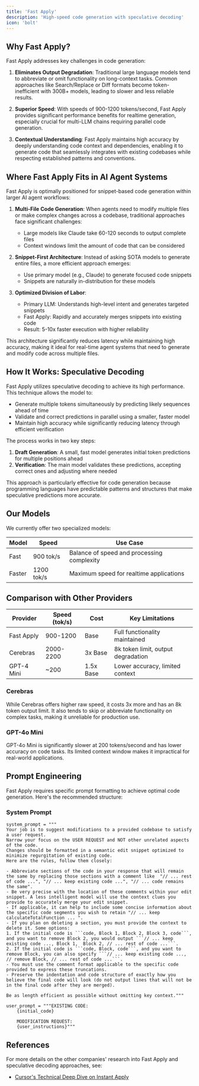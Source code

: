 ```yaml
---
title: 'Fast Apply'
description: 'High-speed code generation with speculative decoding'
icon: 'bolt'
---
```


## Why Fast Apply?

Fast Apply addresses key challenges in code generation:

1. **Eliminates Output Degradation**: Traditional large language models tend to abbreviate or omit functionality on long-context tasks. Common approaches like Search/Replace or Diff formats become token-inefficient with 300B+ models, leading to slower and less reliable results.

2. **Superior Speed**: With speeds of 900-1200 tokens/second, Fast Apply provides significant performance benefits for realtime generation, especially crucial for multi-LLM chains requiring parallel code generation.

3. **Contextual Understanding**: Fast Apply maintains high accuracy by deeply understanding code context and dependencies, enabling it to generate code that seamlessly integrates with existing codebases while respecting established patterns and conventions.

## Where Fast Apply Fits in AI Agent Systems

Fast Apply is optimally positioned for snippet-based code generation within larger AI agent workflows:

1. **Multi-File Code Generation**: When agents need to modify multiple files or make complex changes across a codebase, traditional approaches face significant challenges:

   - Large models like Claude take 60-120 seconds to output complete files
   - Context windows limit the amount of code that can be considered

2. **Snippet-First Architecture**: Instead of asking SOTA models to generate entire files, a more efficient approach emerges:

   - Use primary model (e.g., Claude) to generate focused code snippets
   - Snippets are naturally in-distribution for these models

3. **Optimized Division of Labor**:
   - Primary LLM: Understands high-level intent and generates targeted snippets
   - Fast Apply: Rapidly and accurately merges snippets into existing code
   - Result: 5-10x faster execution with higher reliability

This architecture significantly reduces latency while maintaining high accuracy, making it ideal for real-time agent systems that need to generate and modify code across multiple files.

## How It Works: Speculative Decoding

Fast Apply utilizes speculative decoding to achieve its high performance. This technique allows the model to:

- Generate multiple tokens simultaneously by predicting likely sequences ahead of time
- Validate and correct predictions in parallel using a smaller, faster model
- Maintain high accuracy while significantly reducing latency through efficient verification

The process works in two key steps:

1. **Draft Generation**: A small, fast model generates initial token predictions for multiple positions ahead
2. **Verification**: The main model validates these predictions, accepting correct ones and adjusting where needed

This approach is particularly effective for code generation because programming languages have predictable patterns and structures that make speculative predictions more accurate.

## Our Models

We currently offer two specialized models:

| Model  | Speed      | Use Case                                   |
| ------ | ---------- | ------------------------------------------ |
| Fast   | 900 tok/s  | Balance of speed and processing complexity |
| Faster | 1200 tok/s | Maximum speed for realtime applications    |

## Comparison with Other Providers

| Provider   | Speed (tok/s) | Cost      | Key Limitations                    |
| ---------- | ------------- | --------- | ---------------------------------- |
| Fast Apply | 900-1200      | Base      | Full functionality maintained      |
| Cerebras   | 2000-2200     | 3x Base   | 8k token limit, output degradation |
| GPT-4 Mini | ~200          | 1.5x Base | Lower accuracy, limited context    |

### Cerebras

While Cerebras offers higher raw speed, it costs 3x more and has an 8k token output limit. It also tends to skip or abbreviate functionality on complex tasks, making it unreliable for production use.

### GPT-4o Mini

GPT-4o Mini is significantly slower at 200 tokens/second and has lower accuracy on code tasks. Its limited context window makes it impractical for real-world applications.

## Prompt Engineering

Fast Apply requires specific prompt formatting to achieve optimal code generation. Here's the recommended structure:

### System Prompt

````
system_prompt = """
Your job is to suggest modifications to a provided codebase to satisfy a user request.
Narrow your focus on the USER REQUEST and NOT other unrelated aspects of the code.
Changes should be formatted in a semantic edit snippet optimized to minimize regurgitation of existing code.
Here are the rules, follow them closely:

- Abbreviate sections of the code in your response that will remain the same by replacing those sections with a comment like  "// ... rest of code ...", "// ... keep existing code ...", "// ... code remains the same".
- Be very precise with the location of these comments within your edit snippet. A less intelligent model will use the context clues you provide to accurately merge your edit snippet.
- If applicable, it can help to include some concise information about the specific code segments you wish to retain "// ... keep calculateTotalFunction ... ".
- If you plan on deleting a section, you must provide the context to delete it. Some options:
1. If the initial code is ```code, Block 1, Block 2, Block 3, code```, and you want to remove Block 2, you would output ```// ... keep existing code ..., Block 1,  Block 2, // ... rest of code ...```.
2. If the initial code is ```code, Block, code```, and you want to remove Block, you can also specify ```// ... keep existing code ..., // remove Block, // ... rest of code ...```.
- You must use the comment format applicable to the specific code provided to express these truncations.
- Preserve the indentation and code structure of exactly how you believe the final code will look (do not output lines that will not be in the final code after they are merged).

Be as length efficient as possible without omitting key context."""

user_prompt = """EXISTING CODE:
    {initial_code}

    MODIFICATION REQUEST:
    {user_instructions}"""
````

## References

For more details on the other companies' research into Fast Apply and speculative decoding approaches, see:

- [Cursor's Technical Deep Dive on Instant Apply](https://web.archive.org/web/20240823050616/https://www.cursor.com/blog/instant-apply)
